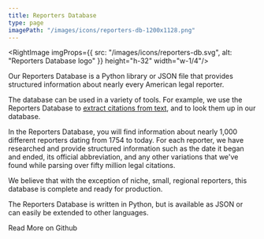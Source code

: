 ```yaml
---
title: Reporters Database
type: page
imagePath: "/images/icons/reporters-db-1200x1128.png"
---
```


<RightImage imgProps={{
  src: "/images/icons/reporters-db.svg",
  alt: "Reporters Database logo"
  }} height="h-32" width="w-1/4"/>

<p className="lead">Our Reporters Database is a Python library or JSON file that provides structured information about nearly every American legal reporter.</p>

The database can be used in a variety of tools. For example, we use the Reporters Database to [extract citations from text][e], and to look them up in our database.

In the Reporters Database, you will find information about nearly 1,000 different reporters dating from 1754 to today. For each reporter, we have researched and provide structured information such as the date it began and ended, its official abbreviation, and any other variations that we've found while parsing over fifty million legal citations.

We believe that with the exception of niche, small, regional reporters, this database is complete and ready for production.

The Reporters Database is written in Python, but is available as JSON or can easily be extended to other languages.

<div className="text-center">
    <PurpleButton href="https://github.com/freelawproject/reporters-db" size="lg">Read More on Github</PurpleButton>
</div>

[e]: /open-source-tools#eyecite/
